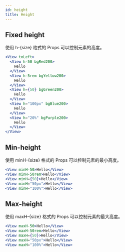 ```yaml
---
id: height
title: Height
---
```


## Fixed height

使用 h-{size} 格式的 Props 可以控制元素的高度。

```jsx live
<View toLeft>
  <View h-50 bgRed200>
    Hello
  </View>
  <View h-5rem bgYellow200>
    Hello
  </View>
  <View h={50} bgGreen200>
    Hello
  </View>
  <View h="100px" bgBlue200>
    Hello
  </View>
  <View h="20%" bgPurple200>
    Hello
  </View>
</View>
```

## Min-height

使用 minH-{size} 格式的 Props 可以控制元素的最小高度。

```jsx
<View minH-50>Hello</View>
<View minH-50rem>Hello</View>
<View minH={50}>Hello</View>
<View minH="50px">Hello</View>
<View minH="100%">Hello</View>
```

## Max-height

使用 maxH-{size} 格式的 Props 可以控制元素的最大高度。

```jsx
<View maxH-50>Hello</View>
<View maxH-50rem>Hello</View>
<View maxH={50}>Hello</View>
<View maxH="50px">Hello</View>
<View maxH="100%">Hello</View>
```
